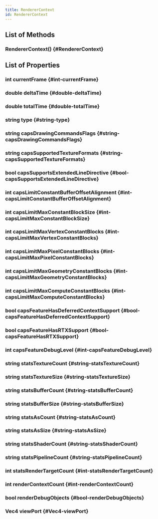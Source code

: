 ```yaml
---
title: RendererContext
id: RendererContext
---
```


## List of Methods

### RendererContext() {#RendererContext}

## List of Properties

### int currentFrame {#int-currentFrame}

### double deltaTime {#double-deltaTime}

### double totalTime {#double-totalTime}

### string type {#string-type}

### string capsDrawingCommandsFlags {#string-capsDrawingCommandsFlags}

### string capsSupportedTextureFormats {#string-capsSupportedTextureFormats}

### bool capsSupportsExtendedLineDirective {#bool-capsSupportsExtendedLineDirective}

### int capsLimitConstantBufferOffsetAlignment {#int-capsLimitConstantBufferOffsetAlignment}

### int capsLimitMaxConstantBlockSize {#int-capsLimitMaxConstantBlockSize}

### int capsLimitMaxVertexConstantBlocks {#int-capsLimitMaxVertexConstantBlocks}

### int capsLimitMaxPixelConstantBlocks {#int-capsLimitMaxPixelConstantBlocks}

### int capsLimitMaxGeometryConstantBlocks {#int-capsLimitMaxGeometryConstantBlocks}

### int capsLimitMaxComputeConstantBlocks {#int-capsLimitMaxComputeConstantBlocks}

### bool capsFeatureHasDeferredContextSupport {#bool-capsFeatureHasDeferredContextSupport}

### bool capsFeatureHasRTXSupport {#bool-capsFeatureHasRTXSupport}

### int capsFeatureDebugLevel {#int-capsFeatureDebugLevel}

### string statsTextureCount {#string-statsTextureCount}

### string statsTextureSize {#string-statsTextureSize}

### string statsBufferCount {#string-statsBufferCount}

### string statsBufferSize {#string-statsBufferSize}

### string statsAsCount {#string-statsAsCount}

### string statsAsSize {#string-statsAsSize}

### string statsShaderCount {#string-statsShaderCount}

### string statsPipelineCount {#string-statsPipelineCount}

### int statsRenderTargetCount {#int-statsRenderTargetCount}

### int renderContextCount {#int-renderContextCount}

### bool renderDebugObjects {#bool-renderDebugObjects}

### Vec4 viewPort {#Vec4-viewPort}

